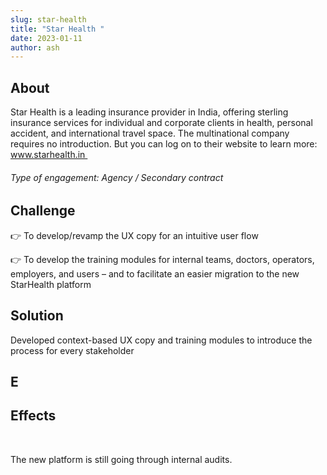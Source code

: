 ```yaml
---
slug: star-health
title: "Star Health "
date: 2023-01-11
author: ash
---
```

## About



Star Health is a leading insurance provider in India, offering sterling insurance services for individual and corporate clients in health, personal accident, and international travel space. The multinational company requires no introduction. But you can log on to their website to learn more: www.starhealth.in 



###### Type of engagement: Agency / Secondary contract 



## Challenge 



👉 To develop/revamp the UX copy for an intuitive user flow 



👉 To develop the training modules for internal teams, doctors, operators, employers, and users – and to facilitate an easier migration to the new StarHealth platform



## Solution 



Developed context-based UX copy and training modules to introduce the process for every stakeholder 



## E

## Effects 


 ﻿

The new platform is still going through internal audits.